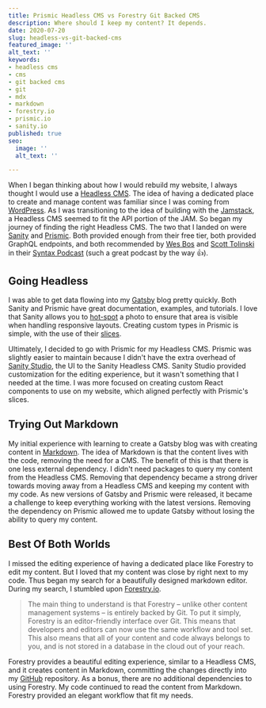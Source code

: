 ```yaml
---
title: Prismic Headless CMS vs Forestry Git Backed CMS
description: Where should I keep my content? It depends.
date: 2020-07-20
slug: headless-vs-git-backed-cms
featured_image: ''
alt_text: ''
keywords:
- headless cms
- cms
- git backed cms
- git
- mdx
- markdown
- forestry.io
- prismic.io
- sanity.io
published: true
seo:
  image: ''
  alt_text: ''

---
```

When I began thinking about how I would rebuild my website, I always thought I would use a [Headless CMS](https://headlesscms.org/about). The idea of having a dedicated place to create and manage content was familiar since I was coming from [WordPress](https://wordpress.org/). As I was transitioning to the idea of building with the [Jamstack](https://jamstack.org/), a Headless CMS seemed to fit the API portion of the JAM. So began my journey of finding the right Headless CMS. The two that I landed on were [Sanity](https://www.sanity.io/) and [Prismic](https://prismic.io/). Both provided enough from their free tier, both provided GraphQL endpoints, and both recommended by [Wes Bos](https://twitter.com/wesbos) and [Scott Tolinski](https://twitter.com/stolinski) in their [Syntax Podcast](https://syntax.fm/) (such a great podcast by the way 👍).

## Going Headless

I was able to get data flowing into my [Gatsby](https://www.gatsbyjs.com/) blog pretty quickly. Both Sanity and Prismic have great documentation, examples, and tutorials. I love that Sanity allows you to [hot-spot](https://www.sanity.io/docs/presenting-images#the-crop-and-hot-spot-QsZtvbLC) a photo to ensure that area is visible when handling responsive layouts. Creating custom types in Prismic is simple, with the use of their [slices](https://user-guides.prismic.io/en/articles/383933-slices).

Ultimately, I decided to go with Prismic for my Headless CMS. Prismic was slightly easier to maintain because I didn't have the extra overhead of [Sanity Studio](https://www.sanity.io/studio), the UI to the Sanity Headless CMS. Sanity Studio provided customization for the editing experience, but it wasn't something that I needed at the time. I was more focused on creating custom React components to use on my website, which aligned perfectly with Prismic's slices.

## Trying Out Markdown

My initial experience with learning to create a Gatsby blog was with creating content in [Markdown](https://www.gatsbyjs.com/guides/markdown/). The idea of Markdown is that the content lives with the code, removing the need for a CMS. The benefit of this is that there is one less external dependency. I didn't need packages to query my content from the Headless CMS. Removing that dependency became a strong driver towards moving away from a Headless CMS and keeping my content with my code. As new versions of Gatsby and Prismic were released, it became a challenge to keep everything working with the latest versions. Removing the dependency on Prismic allowed me to update Gatsby without losing the ability to query my content.

## Best Of Both Worlds

I missed the editing experience of having a dedicated place like Forestry to edit my content. But I loved that my content was close by right next to my code. Thus began my search for a beautifully designed markdown editor. During my search, I stumbled upon [Forestry.io](https://forestry.io/).

> The main thing to understand is that Forestry – unlike other content management systems – is entirely backed by Git. To put it simply, Forestry is an editor-friendly interface over Git. This means that developers and editors can now use the same workflow and tool set. This also means that all of your content and code always belongs to you, and is not stored in a database in the cloud out of your reach.

Forestry provides a beautiful editing experience, similar to a Headless CMS, and it creates content in Markdown, committing the changes directly into my [GitHub](https://github.com/fcongson) repository. As a bonus, there are no additional dependencies to using Forestry. My code continued to read the content from Markdown. Forestry provided an elegant workflow that fit my needs.
